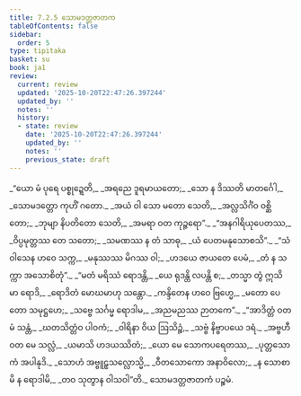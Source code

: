 ```yaml
---
title: 7.2.5 သောမဒတ္တဇာတက
tableOfContents: false
sidebar:
  order: 5
type: tipitaka
basket: su
book: ja1
review:
  current: review
  updated: '2025-10-20T22:47:26.397244'
  updated_by: ''
  notes: ''
  history:
  - state: review
    date: '2025-10-20T22:47:26.397244'
    updated_by: ''
    notes: ''
    previous_state: draft
---
```



<DynamicBreadcrumb />


<ReviewStatus review={frontmatter.review} showDetails={true} />

<HypothesisAnnotation frontmatter={frontmatter} />

<Division number="105" book="ja1" e="ch" v="22" p="168">

<Paragraph number="1605" type="verses" book="ja1">
_“ယော မံ ပုရေ ပစ္စုဍ္ဍေတိ,_  
_အရညေ ဒူရမာယတော;_  
_သော န ဒိဿတိ မာတင်္ဂေါ,_  
_သောမဒတ္တော ကုဟိံ ဂတော._  

</Paragraph>

</Division>
<Division number="106" book="ja1" e="ch" v="22" p="168">

<Paragraph number="1606" type="verses" book="ja1">
_အယံ ဝါ သော မတော သေတိ,_  
_အလ္လသိင်္ဂံဝ ဝစ္ဆိတော;_  
_ဘုမျာ နိပတိတော သေတိ,_  
_အမရာ ဝတ ကုဉ္ဇရော”._  

</Paragraph>

</Division>
<Division number="107" book="ja1" e="ch" v="22" p="168">

<Paragraph number="1607" type="verses" book="ja1">
_“အနဂါရိယုပေတဿ,_  
_ဝိပ္ပမုတ္တဿ တေ သတော;_  
_သမဏဿ န တံ သာဓု,_  
_ယံ ပေတမနုသောစသိ”._  

</Paragraph>

</Division>
<Division number="108" book="ja1" e="ch" v="22" p="168">

<Paragraph number="1608" type="verses" book="ja1">
_“သံဝါသေန ဟဝေ သက္က,_  
_မနုဿဿ မိဂဿ ဝါ;_  
_ဟဒယေ ဇာယတေ ပေမံ,_  
_တံ န သက္ကာ အသောစိတုံ”._  

</Paragraph>

</Division>
<Division number="109" book="ja1" e="ch" v="22" p="168">

<Paragraph number="1609" type="verses" book="ja1">
_“မတံ မရိဿံ ရောဒန္တိ,_  
_ယေ ရုဒန္တိ လပန္တိ စ;_  
_တသ္မာ တွံ ဣသိ မာ ရောဒိ,_  
_ရောဒိတံ မောဃမာဟု သန္တော._  

</Paragraph>

</Division>
<Division number="110" book="ja1" e="ch" v="22" p="168">

<Paragraph number="1610" type="verses" book="ja1">
_ကန္ဒိတေန ဟဝေ ဗြဟ္မေ,_  
_မတော ပေတော သမုဋ္ဌဟေ;_  
_သဗ္ဗေ သင်္ဂမ္မ ရောဒါမ,_  
_အညမညဿ ဉာတကေ”._  

</Paragraph>

</Division>
<Division number="111" book="ja1" e="ch" v="22" p="168">

<Paragraph number="1611" type="verses" book="ja1">
_“အာဒိတ္တံ ဝတ မံ သန္တံ,_  
_ဃတသိတ္တံဝ ပါဝကံ;_  
_ဝါရိနာ ဝိယ ဩသိဉ္စံ,_  
_သဗ္ဗံ နိဗ္ဗာပယေ ဒရံ._  

</Paragraph>

</Division>
<Division number="112" book="ja1" e="ch" v="22" p="168">

<Paragraph number="1612" type="verses" book="ja1">
_အဗ္ဗဟီ ဝတ မေ သလ္လံ,_  
_ယမာသိ ဟဒယဿိတံ;_  
_ယော မေ သောကပရေတဿ,_  
_ပုတ္တသောကံ အပါနုဒိ._  

</Paragraph>

</Division>
<Division number="113" book="ja1" e="ch" v="22" p="168">

<Paragraph number="1613" type="verses" book="ja1">
_သောဟံ အဗ္ဗူဠှသလ္လောသ္မိ,_  
_ဝီတသောကော အနာဝိလော;_  
_န သောစာမိ န ရောဒါမိ,_  
_တဝ သုတွာန ဝါသဝါ”တိ._  


</Paragraph>
</Division>

<Paragraph number="1614" type="center" book="ja1">
သောမဒတ္တဇာတကံ ပဉ္စမံ.
</Paragraph>